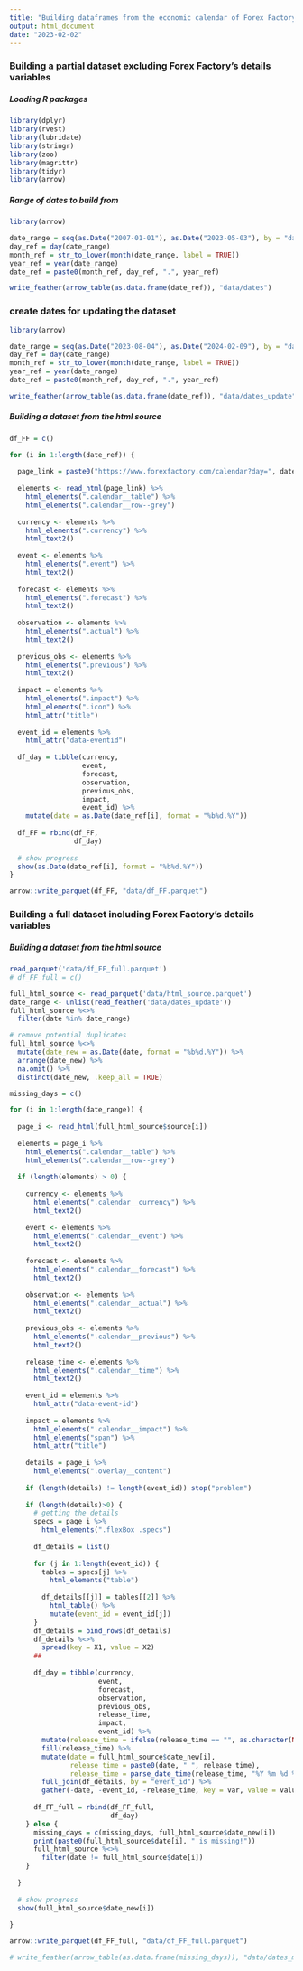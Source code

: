 ```yaml
---
title: "Building dataframes from the economic calendar of Forex Factory"
output: html_document
date: "2023-02-02"
---
```


### Building a partial dataset excluding Forex Factory's details variables

##### Loading R packages
```r
library(dplyr)
library(rvest)
library(lubridate)
library(stringr)
library(zoo)
library(magrittr)
library(tidyr)
library(arrow)
```

##### Range of dates to build from
```r
library(arrow)

date_range = seq(as.Date("2007-01-01"), as.Date("2023-05-03"), by = "days")
day_ref = day(date_range)
month_ref = str_to_lower(month(date_range, label = TRUE))
year_ref = year(date_range)
date_ref = paste0(month_ref, day_ref, ".", year_ref)

write_feather(arrow_table(as.data.frame(date_ref)), "data/dates")
```

### create dates for updating the dataset
```r
library(arrow)

date_range = seq(as.Date("2023-08-04"), as.Date("2024-02-09"), by = "days")
day_ref = day(date_range)
month_ref = str_to_lower(month(date_range, label = TRUE))
year_ref = year(date_range)
date_ref = paste0(month_ref, day_ref, ".", year_ref)

write_feather(arrow_table(as.data.frame(date_ref)), "data/dates_update")
```

##### Building a dataset from the html source
```r
df_FF = c()

for (i in 1:length(date_ref)) {
  
  page_link = paste0("https://www.forexfactory.com/calendar?day=", date_ref[i])
  
  elements <- read_html(page_link) %>% 
    html_elements(".calendar__table") %>% 
    html_elements(".calendar__row--grey")
  
  currency <- elements %>%
    html_elements(".currency") %>%
    html_text2()
  
  event <- elements %>%
    html_elements(".event") %>%
    html_text2()
  
  forecast <- elements %>%
    html_elements(".forecast") %>%
    html_text2()
  
  observation <- elements %>%
    html_elements(".actual") %>%
    html_text2()
  
  previous_obs <- elements %>%
    html_elements(".previous") %>%
    html_text2()
  
  impact = elements %>%
    html_elements(".impact") %>%
    html_elements(".icon") %>%
    html_attr("title")
  
  event_id = elements %>%
    html_attr("data-eventid")
  
  df_day = tibble(currency,
                  event,
                  forecast,
                  observation,
                  previous_obs,
                  impact,
                  event_id) %>%
    mutate(date = as.Date(date_ref[i], format = "%b%d.%Y"))
  
  df_FF = rbind(df_FF,
                df_day)
  
  # show progress
  show(as.Date(date_ref[i], format = "%b%d.%Y"))
}

arrow::write_parquet(df_FF, "data/df_FF.parquet")
```

### Building a full dataset including Forex Factory's details variables
##### Building a dataset from the html source
```r
read_parquet('data/df_FF_full.parquet')
# df_FF_full = c()

full_html_source <- read_parquet('data/html_source.parquet')
date_range <- unlist(read_feather('data/dates_update'))
full_html_source %<>%
  filter(date %in% date_range)

# remove potential duplicates
full_html_source %<>%
  mutate(date_new = as.Date(date, format = "%b%d.%Y")) %>% 
  arrange(date_new) %>%
  na.omit() %>%
  distinct(date_new, .keep_all = TRUE)

missing_days = c()

for (i in 1:length(date_range)) {
  
  page_i <- read_html(full_html_source$source[i])
  
  elements = page_i %>% 
    html_elements(".calendar__table") %>% 
    html_elements(".calendar__row--grey")
  
  if (length(elements) > 0) {
    
    currency <- elements %>%
      html_elements(".calendar__currency") %>%
      html_text2()
    
    event <- elements %>%
      html_elements(".calendar__event") %>%
      html_text2()
    
    forecast <- elements %>%
      html_elements(".calendar__forecast") %>%
      html_text2()
    
    observation <- elements %>%
      html_elements(".calendar__actual") %>%
      html_text2()
    
    previous_obs <- elements %>%
      html_elements(".calendar__previous") %>%
      html_text2()
    
    release_time <- elements %>%
      html_elements(".calendar__time") %>%
      html_text2()
    
    event_id = elements %>%
      html_attr("data-event-id")
    
    impact = elements %>%
      html_elements(".calendar__impact") %>%
      html_elements("span") %>%
      html_attr("title")
    
    details = page_i %>%
      html_elements(".overlay__content")
    
    if (length(details) != length(event_id)) stop("problem")
    
    if (length(details)>0) {
      # getting the details
      specs = page_i %>%
        html_elements(".flexBox .specs")
      
      df_details = list()
      
      for (j in 1:length(event_id)) {
        tables = specs[j] %>%
          html_elements("table")
        
        df_details[[j]] = tables[[2]] %>%
          html_table() %>%
          mutate(event_id = event_id[j])
      }
      df_details = bind_rows(df_details)
      df_details %<>% 
        spread(key = X1, value = X2)
      ##
      
      df_day = tibble(currency,
                      event,
                      forecast,
                      observation,
                      previous_obs,
                      release_time,
                      impact,
                      event_id) %>%
        mutate(release_time = ifelse(release_time == "", as.character(NA), release_time)) %>%
        fill(release_time) %>%
        mutate(date = full_html_source$date_new[i],
               release_time = paste0(date, " ", release_time),
               release_time = parse_date_time(release_time, "%Y %m %d %H:%M%p")) %>%
        full_join(df_details, by = "event_id") %>%
        gather(-date, -event_id, -release_time, key = var, value = value)
      
      df_FF_full = rbind(df_FF_full,
                         df_day)
    } else {
      missing_days = c(missing_days, full_html_source$date_new[i])
      print(paste0(full_html_source$date[i], " is missing!"))
      full_html_source %<>%
        filter(date != full_html_source$date[i])
    }
    
  }
  
  # show progress
  show(full_html_source$date_new[i])
  
}

arrow::write_parquet(df_FF_full, "data/df_FF_full.parquet")
```

```r
# write_feather(arrow_table(as.data.frame(missing_days)), "data/dates_missing")
```

